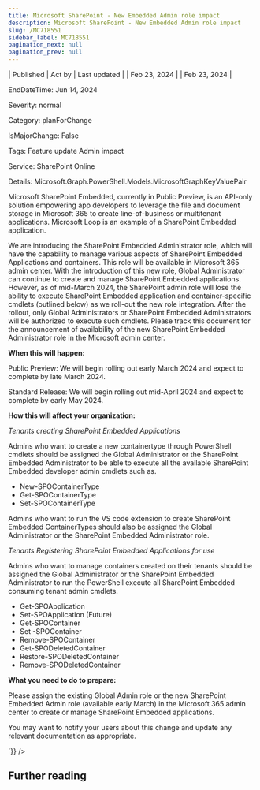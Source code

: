 ```yaml
---
title: Microsoft SharePoint - New Embedded Admin role impact
description: Microsoft SharePoint - New Embedded Admin role impact
slug: /MC718551
sidebar_label: MC718551
pagination_next: null
pagination_prev: null
---
```



| Published | Act by | Last updated |
| Feb 23, 2024 |  | Feb 23, 2024 |

EndDateTime: Jun 14, 2024

Severity: normal

Category: planForChange

IsMajorChange: False

Tags: Feature update Admin impact

Service: SharePoint Online

Details: Microsoft.Graph.PowerShell.Models.MicrosoftGraphKeyValuePair

<div dangerouslySetInnerHTML={{__html:`
<p>Microsoft SharePoint Embedded, currently in Public Preview, is an API-only solution empowering app developers to leverage the file and document storage in Microsoft 365 to create line-of-business or multitenant applications. Microsoft Loop is an example of a SharePoint Embedded application.<br></p><p>
</p><p>We are introducing the SharePoint Embedded Administrator role, which will have the capability to manage various aspects of SharePoint Embedded Applications and containers. This role will be available in Microsoft 365 admin center. With the introduction of this new role, Global Administrator can continue to create and manage SharePoint Embedded applications. However, as of mid-March 2024, the SharePoint admin role will lose the ability to execute SharePoint Embedded application and container-specific cmdlets (outlined below) as we roll-out the new role integration. After the rollout, only Global Administrators or SharePoint Embedded Administrators will be authorized to execute such cmdlets. Please track this document for the announcement of availability of the new SharePoint Embedded Administrator role in the Microsoft admin center.&nbsp;</p><p><b>When this will happen:</b><br></p><p>
</p><p>Public Preview: We will begin rolling out early March 2024 and expect to complete by late March 2024.<br></p><p>Standard Release: We will begin rolling out mid-April 2024 and expect to complete by early May 2024.<br></p><p><b>How this will affect your organization:</b></p><p><i>Tenants creating SharePoint Embedded Applications</i><br></p><p>Admins who want to create a new containertype through PowerShell cmdlets should be assigned the Global Administrator or the SharePoint Embedded Administrator to be able to execute all the available SharePoint Embedded developer admin cmdlets such as.
</p><ul><li>New-SPOContainerType&nbsp;</li><li>Get-SPOContainerType
</li><li>Set-SPOContainerType&nbsp;</li></ul><p>Admins who want to run the VS code extension to create SharePoint Embedded ContainerTypes should also be assigned the Global Administrator or the SharePoint Embedded Administrator role.
</p><p><i>Tenants Registering SharePoint Embedded Applications for use</i><br></p><p>Admins who want to manage containers created on their tenants should be assigned the Global Administrator or the SharePoint Embedded Administrator to run the PowerShell execute all SharePoint Embedded consuming tenant admin cmdlets.
</p><ul><li>Get-SPOApplication
</li><li>Set-SPOApplication (Future)
</li><li>Get-SPOContainer
</li><li>Set -SPOContainer
</li><li>Remove-SPOContainer
</li><li>Get-SPODeletedContainer
</li><li>Restore-SPODeletedContainer
</li><li>Remove-SPODeletedContainer
</li></ul><p><b>What you need to do to prepare:</b><br></p><p>Please assign the existing Global Admin role or the new SharePoint Embedded Admin role (available early March) in the Microsoft 365 admin center to create or manage SharePoint Embedded applications.</p><p>You may want to notify your users about this change and update any relevant documentation as appropriate.</p>
`}} />

## Further reading
